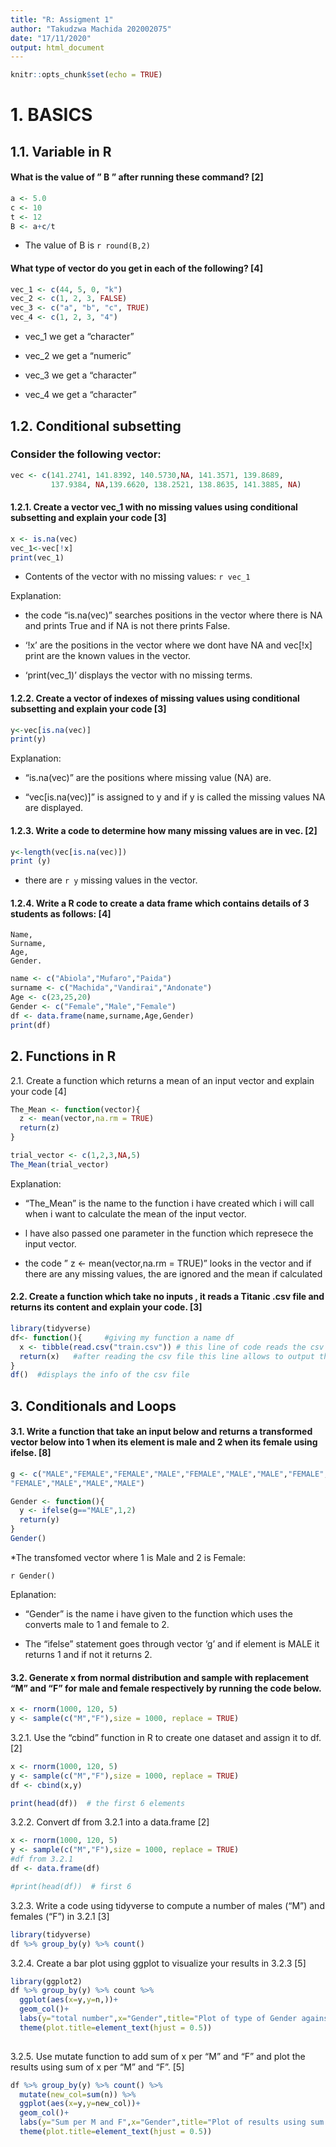 ```yaml
---
title: "R: Assigment 1"
author: "Takudzwa Machida 202002075"
date: "17/11/2020"
output: html_document
---
```


```r
knitr::opts_chunk$set(echo = TRUE)
```

# 1. BASICS

## 1.1. Variable in R

#### What is the value of " B " after running these command? [2]

```r
a <- 5.0
c <- 10
t <- 12
B <- a+c/t
```

* The value of B is `r round(B,2)`

#### What type of vector do you get in each of the following? [4]

```r
vec_1 <- c(44, 5, 0, "k")
vec_2 <- c(1, 2, 3, FALSE)
vec_3 <- c("a", "b", "c", TRUE)
vec_4 <- c(1, 2, 3, "4")
```
* vec_1 we get a "character"

* vec_2 we get a "numeric"

* vec_3 we get a "character"

* vec_4 we get a "character"

## 1.2. Conditional subsetting

### Consider the following vector:

```r
vec <- c(141.2741, 141.8392, 140.5730,NA, 141.3571, 139.8689, 
         137.9384, NA,139.6620, 138.2521, 138.8635, 141.3885, NA)
```


#### 1.2.1. Create a vector vec_1 with no missing values using conditional subsetting and explain your code [3]
```r
x <- is.na(vec) 
vec_1<-vec[!x] 
print(vec_1)  
```
* Contents of the vector with no missing values:
`r vec_1`

Explanation: 

- the code "is.na(vec)" searches positions in the vector where there is NA and prints True and if NA is not there  prints False.

- '!x' are the positions in the vector where we dont have NA and vec[!x] print are the known values in the vector.

- 'print(vec_1)' displays the vector with no missing terms.



#### 1.2.2. Create a vector of indexes of missing values using conditional subsetting and explain your code [3]
```r

y<-vec[is.na(vec)] 
print(y)   
```
Explanation:

- "is.na(vec)" are the positions where missing value (NA) are.

- "vec[is.na(vec)]" is assigned to y and if y is called the missing values NA are displayed.


#### 1.2.3. Write a code to determine how many missing values are in vec. [2]
```r
y<-length(vec[is.na(vec)])
print (y)

```
  - there are `r y` missing values in the vector.
  
  
#### 1.2.4. Write a R code to create a data frame which contains details of 3 students as follows: [4]
    Name,
    Surname,
    Age,
    Gender.
```r
name <- c("Abiola","Mufaro","Paida")
surname <- c("Machida","Vandirai","Andonate")
Age <- c(23,25,20)
Gender <- c("Female","Male","Female")
df <- data.frame(name,surname,Age,Gender)
print(df)
```


## 2. Functions in R

2.1. Create a function which returns a mean of an input vector and explain your code [4]
```r
The_Mean <- function(vector){
  z <- mean(vector,na.rm = TRUE)
  return(z)
}

trial_vector <- c(1,2,3,NA,5)
The_Mean(trial_vector)
```
Explanation:

- "The_Mean" is the name to the function i have created which i will call when i want to calculate the mean of the input vector.

- l have also passed one parameter in the function which represece the input vector.

- the code " z <- mean(vector,na.rm = TRUE)" looks in the vector and if there are any missing values, the are ignored and the mean if calculated


#### 2.2. Create a function which take no inputs , it reads a Titanic .csv file and returns its content and explain your code. [3] 
```r
library(tidyverse)
df<- function(){     #giving my function a name df
  x <- tibble(read.csv("train.csv")) # this line of code reads the csv file stored in computer named train and assigns to x
  return(x)   #after reading the csv file this line allows to output the information in the csv file
}
df()  #displays the info of the csv file
```


## 3. Conditionals and Loops

#### 3.1. Write a function that take an input below and returns a transformed vector below into 1 when its element is male and 2 when its female using ifelse. [8]
```r
g <- c("MALE","FEMALE","FEMALE","MALE","FEMALE","MALE","MALE","FEMALE", "MALE","MALE","FEMALE","MALE","MALE",
"FEMALE","MALE","MALE","MALE")

Gender <- function(){
  y <- ifelse(g=="MALE",1,2)
  return(y)
}
Gender()
```
*The transfomed vector where 1 is Male and 2 is Female:

`r Gender()`

Eplanation:

- "Gender" is the name i have given to the function which uses the converts male to 1 and female to 2.

- The "ifelse" statement goes through vector 'g' and if element is MALE it returns  1 and if not it returns 2.


#### 3.2. Generate x from normal distribution and sample with replacement "M" and "F" for male and female respectively by running the code below.

```r
x <- rnorm(1000, 120, 5)
y <- sample(c("M","F"),size = 1000, replace = TRUE)
```

3.2.1. Use the "cbind " function in R to create one dataset and assign it to df. [2]
```r
x <- rnorm(1000, 120, 5)
y <- sample(c("M","F"),size = 1000, replace = TRUE)
df <- cbind(x,y)

print(head(df))  # the first 6 elements 
```


3.2.2. Convert df from 3.2.1 into a data.frame [2]
```r
x <- rnorm(1000, 120, 5)
y <- sample(c("M","F"),size = 1000, replace = TRUE)
#df from 3.2.1
df <- data.frame(df)

#print(head(df))  # first 6
```


3.2.3. Write a code using tidyverse to compute a number of males ("M") and females ("F") in 3.2.1 [3]
```r
library(tidyverse)
df %>% group_by(y) %>% count()
```


3.2.4. Create a bar plot using ggplot to visualize your results in 3.2.3 [5]
```r
library(ggplot2)
df %>% group_by(y) %>% count %>% 
  ggplot(aes(x=y,y=n,))+
  geom_col()+
  labs(y="total number",x="Gender",title="Plot of type of Gender against the total Number")+
  theme(plot.title=element_text(hjust = 0.5))
  

```


3.2.5. Use mutate function to add sum of x per "M" and "F" and plot the results using sum of x per "M" and "F". [5]
```r
df %>% group_by(y) %>% count() %>% 
  mutate(new_col=sum(n)) %>% 
  ggplot(aes(x=y,y=new_col))+
  geom_col()+
  labs(y="Sum per M and F",x="Gender",title="Plot of results using sum of x per M and F")+
  theme(plot.title=element_text(hjust = 0.5))
  


```

